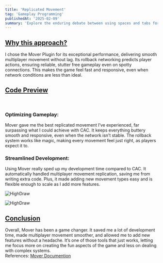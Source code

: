 ```yaml
---
title: 'Replicated Movement'
tag: 'Gameplay Programming'
publishedAt: '2025-02-09'
summary: 'Explore the enduring debate between using spaces and tabs for code indentation, and why this choice matters more than you might think.'
---
```


## <u>Why  this approach?</u>
I chose the Mover Plugin for its exceptional performance, delivering smooth multiplayer movement without lag. Its rollback networking predicts player actions, ensuring reliable, stutter free gameplay even on spotty connections. This makes the game feel fast and responsive, even when network conditions are less than ideal.
## <u>Code Preview</u>
<Youtube id="p4feSKDteQ4" />
<br />

### Optimizing Gameplay:
Mover gave me the best replicated movement I’ve experienced, far surpassing what I could achieve with CAC. It keeps everything buttery smooth and responsive, even when the network isn’t stable. The rollback system works like magic, making every movement feel just right, as players expect it to.<br />

### Streamlined Development:
Using Mover really sped up my development time compared to CAC. It automatically handled multiplayer movement replication, saving me from writing extra code. Plus, it made adding new movement types easy and is flexible enough to scale as I add more features.

![HighDraw](/images/gaitmodfier.png)

![HighDraw](/images/gaitsettings.png)
## <u>Conclusion</u>
Overall, Mover has been a game changer. It saved me a lot of development time, made multiplayer movement smoother, and allowed me to add new features without a headache. It’s one of those tools that just works, letting me focus more on creating the fun aspects of the game and less on dealing with complex systems.
<br />
References: [Mover Documention](https://dev.epicgames.com/community/learning/tutorials/yjw9/unreal-engine-mutable-tutorials)

